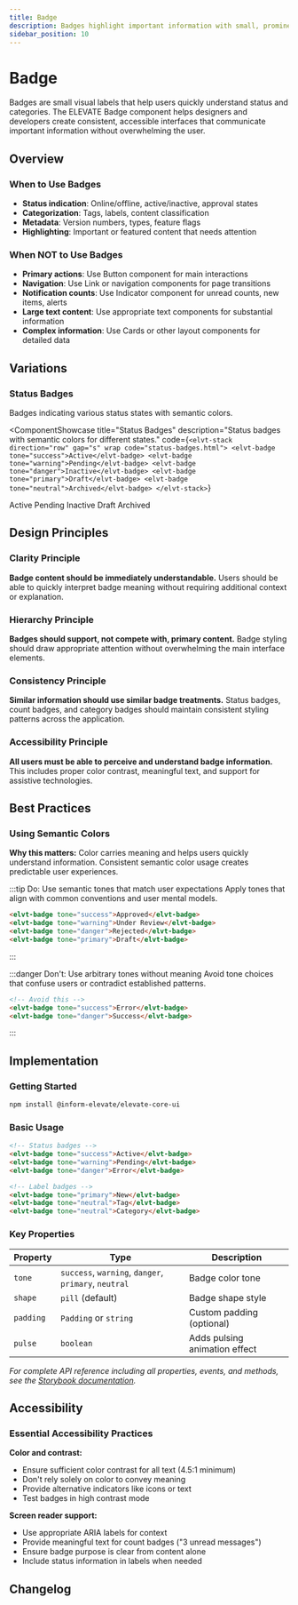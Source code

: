 ```yaml
---
title: Badge
description: Badges highlight important information with small, prominent labels. They indicate status, counts, categories, or draw attention to specific content.
sidebar_position: 10
---
```



# Badge

Badges are small visual labels that help users quickly understand status and categories. The ELEVATE Badge component helps designers and developers create consistent, accessible interfaces that communicate important information without overwhelming the user.

<TocLinks />

## Overview

### When to Use Badges
- **Status indication**: Online/offline, active/inactive, approval states
- **Categorization**: Tags, labels, content classification
- **Metadata**: Version numbers, types, feature flags
- **Highlighting**: Important or featured content that needs attention

### When NOT to Use Badges
- **Primary actions**: Use Button component for main interactions
- **Navigation**: Use Link or navigation components for page transitions
- **Notification counts**: Use Indicator component for unread counts, new items, alerts
- **Large text content**: Use appropriate text components for substantial information
- **Complex information**: Use Cards or other layout components for detailed data

## Variations

### Status Badges

Badges indicating various status states with semantic colors.

<ComponentShowcase
  title="Status Badges"
  description="Status badges with semantic colors for different states."
  code={`<elvt-stack direction="row" gap="s" wrap
  code="status-badges.html">
  <elvt-badge tone="success">Active</elvt-badge>
  <elvt-badge tone="warning">Pending</elvt-badge>
  <elvt-badge tone="danger">Inactive</elvt-badge>
  <elvt-badge tone="primary">Draft</elvt-badge>
  <elvt-badge tone="neutral">Archived</elvt-badge>
</elvt-stack>`}
>
  <elvt-stack direction="row" gap="s" wrap>
    <elvt-badge tone="success">Active</elvt-badge>
    <elvt-badge tone="warning">Pending</elvt-badge>
    <elvt-badge tone="danger">Inactive</elvt-badge>
    <elvt-badge tone="primary">Draft</elvt-badge>
    <elvt-badge tone="neutral">Archived</elvt-badge>
  </elvt-stack>
</ComponentShowcase>


## Design Principles

### Clarity Principle
**Badge content should be immediately understandable.** Users should be able to quickly interpret badge meaning without requiring additional context or explanation.

### Hierarchy Principle
**Badges should support, not compete with, primary content.** Badge styling should draw appropriate attention without overwhelming the main interface elements.

### Consistency Principle
**Similar information should use similar badge treatments.** Status badges, count badges, and category badges should maintain consistent styling patterns across the application.

### Accessibility Principle
**All users must be able to perceive and understand badge information.** This includes proper color contrast, meaningful text, and support for assistive technologies.

## Best Practices

### Using Semantic Colors

**Why this matters:** Color carries meaning and helps users quickly understand information. Consistent semantic color usage creates predictable user experiences.

:::tip Do: Use semantic tones that match user expectations
Apply tones that align with common conventions and user mental models.

```html
<elvt-badge tone="success">Approved</elvt-badge>
<elvt-badge tone="warning">Under Review</elvt-badge>
<elvt-badge tone="danger">Rejected</elvt-badge>
<elvt-badge tone="primary">Draft</elvt-badge>
```
:::

:::danger Don't: Use arbitrary tones without meaning
Avoid tone choices that confuse users or contradict established patterns.

```html
<!-- Avoid this -->
<elvt-badge tone="success">Error</elvt-badge>
<elvt-badge tone="danger">Success</elvt-badge>
```
:::

## Implementation

### Getting Started

```bash
npm install @inform-elevate/elevate-core-ui
```

### Basic Usage

```html
<!-- Status badges -->
<elvt-badge tone="success">Active</elvt-badge>
<elvt-badge tone="warning">Pending</elvt-badge>
<elvt-badge tone="danger">Error</elvt-badge>

<!-- Label badges -->
<elvt-badge tone="primary">New</elvt-badge>
<elvt-badge tone="neutral">Tag</elvt-badge>
<elvt-badge tone="neutral">Category</elvt-badge>
```

### Key Properties

| Property | Type | Description |
|----------|------|-------------|
| `tone` | `success`, `warning`, `danger`, `primary`, `neutral` | Badge color tone |
| `shape` | `pill` (default) | Badge shape style |
| `padding` | `Padding` or `string` | Custom padding (optional) |
| `pulse` | `boolean` | Adds pulsing animation effect |

*For complete API reference including all properties, events, and methods, see the [Storybook documentation](https://elevate-core-ui.inform-cloud.io/?path=/docs/components-badge--docs).*

## Accessibility

### Essential Accessibility Practices

**Color and contrast:**
- Ensure sufficient color contrast for all text (4.5:1 minimum)
- Don't rely solely on color to convey meaning
- Provide alternative indicators like icons or text
- Test badges in high contrast mode

**Screen reader support:**
- Use appropriate ARIA labels for context
- Provide meaningful text for count badges ("3 unread messages")
- Ensure badge purpose is clear from content alone
- Include status information in labels when needed

## Changelog

<ComponentChangelog 
  component="elvt-badge" 
  maxVersions={10}
  showMetadata={true}
  compactMode={false}
/>